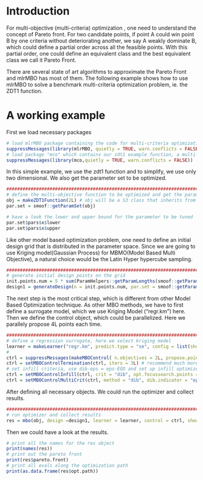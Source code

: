 # Introduction 

For multi-objective (multi-criteria) optimization , one need to understand the concept of Pareto front. For two candidate points, if point A could win point B by one criteria without deteriorating another, we say A weakly dominate B, which could define a partial order across all the feasible points. With this partial order, one could define an equivalent class and the best equivalent class we call it Pareto Front.

There are several state of art algorithms to approximate the Pareto Front and mlrMBO has most of them. The following example shows how to use mlrMBO to solve a benchmark multi-criteria optimization problem, ie. the ZDT1 function. 


# A working example 

First we load necessary packages

```r
# load mlrMBO package containing the code for multi-criteria optimization
suppressMessages(library(mlrMBO, quietly = TRUE, warn.conflicts = FALSE))
# load package "mco" which contains our zdt1 example function, a multi-objective function 
suppressMessages(library(mco,quietly = TRUE, warn.conflicts = FALSE))
```

In this simple example, we use the zdt1 function and to simplify, we use only two dimensional. We also get the parameter set to be optimized. 

```r
#################################################################################
# define the multi-objective function to be optimized and get the parameter set 
obj = makeZDT1Function(2L) # obj will be a S3 class that inherits from "function" and "smoof_function", the type of obj itself will be "smoof_multi_objective_function" "smoof_function" 
par.set = smoof::getParamSet(obj)

# have a look the lower and upper bound for the parameter to be tuned
par.set$pars$x$lower 
par.set$pars$x$upper

```

Like other model based optimization problem, one need to define an initial design grid that is distributed in the parameter space. Since we are going to use Kriging model(Gaussian Process) for MBMO(Model Based Multi Objective), a natural choice would be the Latin Hyper hypercube sampling.  

```r
#################################################################################
# generate initial design points on the grid
init.points.num = 5 * sum(ParamHelpers::getParamLengths(smoof::getParamSet(obj))) # 5 times the total dimension 
design1 = generateDesign(n = init.points.num, par.set = smoof::getParamSet(obj), fun=maximinLHS, fun.args = list(k=2))
```

The next step is the most critical step, which is different from other Model Based Optimization technique. As other MBO methods, we have to first define a surrogate model, which we use Kriging Model ("regr.km") here. Then we define the control object, which could be parallelized. Here we parallely propose 4L points each time.
```r
##################################################################################
# define a regression surrogate, here we select kriging model
learner = makeLearner("regr.km", predict.type = "se", config = list(show.learner.output = FALSE), control = list(trace = FALSE))
#
ctrl = suppressMessages(makeMBOControl( n.objectives = 2L, propose.points = 4L))# set up multipoint batch proposal = 4point bachtes
ctrl = setMBOControlTermination(ctrl, iters = 3L) # recommend much more iterations, but for display we only set 3 here.
# set infill criteria, use dib-eps = eps-EGO and set up infill optimizer, dib=direct indicated based 
ctrl = setMBOControlInfill(ctrl, crit = "dib", opt.focussearch.points = 1000L, opt.focussearch.maxit = 3L, opt.restarts = 3L)
ctrl = setMBOControlMultiCrit(ctrl, method = "dib", dib.indicator = "eps")
```




After defining all necessary objects. We could run the optimizer and collect results.
```r
##################################################################################
# run optimizer and collect results
res = mbo(obj, design =design1, learner = learner, control = ctrl, show.info = FALSE)
```


Then we could have a look at  the results.
```r
# print all the names for the res object
print(names(res))
# print out the pareto front 
print(res$pareto.front) 
# print all evals along the optimization path
print(as.data.frame(res$opt.path))
```


